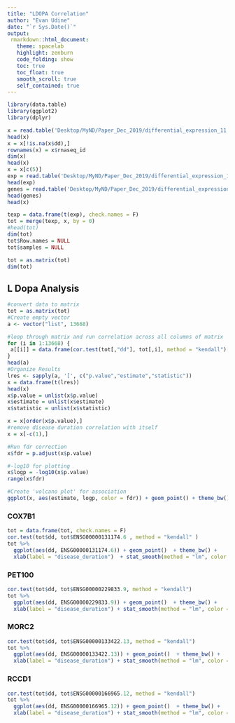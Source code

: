 ```yaml
---
title: "LDOPA Correlation"
author: "Evan Udine"
date: "`r Sys.Date()`"
output:
 rmarkdown::html_document:
   theme: spacelab
   highlight: zenburn
   code_folding: show
   toc: true
   toc_float: true
   smooth_scroll: true
   self_contained: true 
---
```


```r
library(data.table)
library(ggplot2)
library(dplyr)
```

```r
x = read.table('Desktop/MyND/Paper_Dec_2019/differential_expression_11.04.2019/mynd_metadata_9_19_19.txt', header = T)
head(x)
x = x[!is.na(x$dd),]
rownames(x) = x$rnaseq_id
dim(x)
head(x)
x = x[c(5)]
exp = read.table('Desktop/MyND/Paper_Dec_2019/differential_expression_11.04.2019/mynd_voom_residuals.txt', header = T, check.names = F)
head(exp)
genes = read.table('Desktop/MyND/Paper_Dec_2019/differential_expression_11.04.2019/dge/rsem.mynd.design_1.txt', hea =T)
head(genes)
head(x)

texp = data.frame(t(exp), check.names = F)
tot = merge(texp, x, by = 0)
#head(tot)
dim(tot)
tot$Row.names = NULL
tot$samples = NULL

tot = as.matrix(tot)
dim(tot)
```

## L Dopa Analysis
```r
#convert data to matrix
tot = as.matrix(tot)
#Create empty vector
a <- vector("list", 13668)

#loop through matrix and run correlation across all columns of matrix
for (i in 1:13668) {
 a[[i]] = data.frame(cor.test(tot[,"dd"], tot[,i], method = "kendall")[c("p.value", "estimate", "statistic")])
}
head(a)
#Organize Results
lres <- sapply(a, '[', c("p.value","estimate","statistic"))
x = data.frame(t(lres))
head(x)
x$p.value = unlist(x$p.value)
x$estimate = unlist(x$estimate)
x$statistic = unlist(x$statistic)

x = x[order(x$p.value),]
#remove disease duration correlation with itself
x = x[-c(1),]

#Run fdr correction
x$fdr = p.adjust(x$p.value)

#-log10 for plotting
x$logp = -log10(x$p.value)
range(x$fdr)

#Create 'volcano plot' for association
ggplot(x, aes(estimate, logp, color = fdr)) + geom_point() + theme_bw()

```

### COX7B1 {.tabset .tabset-fade .tabset-pills}
```r
tot = data.frame(tot, check.names = F)
cor.test(tot$dd, tot$ENSG00000131174.6 , method = "kendall" )
tot %>%
  ggplot(aes(dd, ENSG00000131174.6)) + geom_point()  + theme_bw() + 
  xlab(label = "disease_duration")  + stat_smooth(method = "lm", color = "black")
```

### PET100 {.tabset .tabset-fade .tabset-pills}
```r
cor.test(tot$dd, tot$ENSG00000229833.9, method = "kendall")
tot %>%
  ggplot(aes(dd, ENSG00000229833.9)) + geom_point()  + theme_bw() + 
  xlab(label = "disease_duration") + stat_smooth(method = "lm", color = "black")
```

### MORC2 {.tabset .tabset-fade .tabset-pills}
```r
cor.test(tot$dd, tot$ENSG00000133422.13, method = "kendall")
tot %>%
  ggplot(aes(dd, ENSG00000133422.13)) + geom_point()  + theme_bw() + 
  xlab(label = "disease_duration") + stat_smooth(method = "lm", color = "black")
```

### RCCD1 {.tabset .tabset-fade .tabset-pills}
```r
cor.test(tot$dd, tot$ENSG00000166965.12, method = "kendall")
tot %>%
  ggplot(aes(dd, ENSG00000166965.12)) + geom_point()  + theme_bw() + 
  xlab(label = "disease_duration") + stat_smooth(method = "lm", color = "black")
``` 
